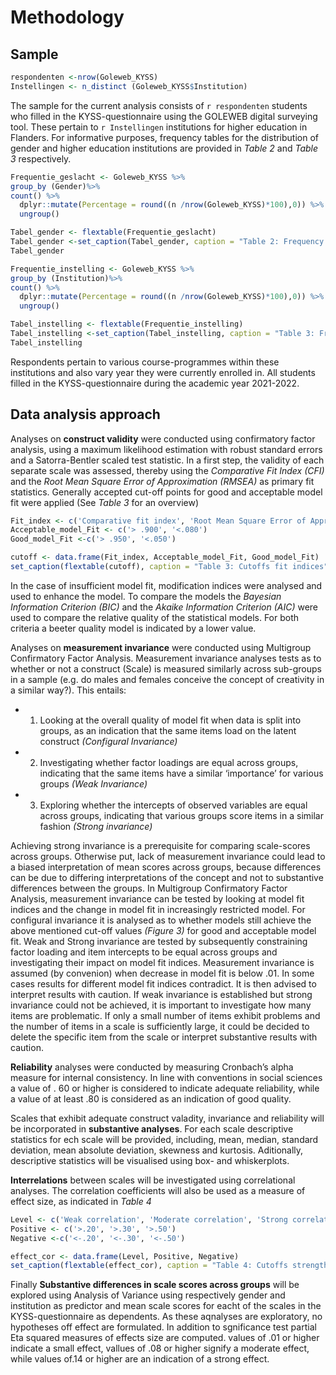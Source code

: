 # Methodology

## Sample

```r

respondenten <-nrow(Goleweb_KYSS)
Instellingen <- n_distinct (Goleweb_KYSS$Institution)


```

The sample for the current analysis consists of `r respondenten` students who filled in the KYSS-questionnaire using the GOLEWEB digital surveying tool. These pertain to `r Instellingen` institutions for higher education in Flanders. For informative purposes, frequency tables for the distribution of gender and higher education institutions are provided in *Table 2* and *Table 3* respectively.

```r

Frequentie_geslacht <- Goleweb_KYSS %>%
group_by (Gender)%>%
count() %>%
  dplyr::mutate(Percentage = round((n /nrow(Goleweb_KYSS)*100),0)) %>%
  ungroup()

Tabel_gender <- flextable(Frequentie_geslacht)
Tabel_gender <-set_caption(Tabel_gender, caption = "Table 2: Frequency table for gender")
Tabel_gender
```
```r

Frequentie_instelling <- Goleweb_KYSS %>%
group_by (Institution)%>%
count() %>%
  dplyr::mutate(Percentage = round((n /nrow(Goleweb_KYSS)*100),0)) %>%
  ungroup()

Tabel_instelling <- flextable(Frequentie_instelling)
Tabel_instelling <-set_caption(Tabel_instelling, caption = "Table 3: Frequency table for Institution")
Tabel_instelling
```

Respondents  pertain to various course-programmes within these institutions and also vary year they were currently enrolled in. All students filled in the KYSS-questionnaire during the academic year 2021-2022.

## Data analysis approach

Analyses on **construct validity** were conducted using confirmatory factor analysis, using a maximum likelihood estimation with robust standard errors and a Satorra-Bentler scaled test statistic. In a first step, the validity of each separate scale was assessed, thereby using the *Comparative Fit Index (CFI)* and the *Root Mean Square Error of Approximation (RMSEA)* as primary fit statistics. Generally accepted cut-off points for good and acceptable model fit were applied (See *Table 3* for an overview)

```r

Fit_index <- c('Comparative fit index', 'Root Mean Square Error of Approximation')
Acceptable_model_Fit <- c('> .900', '<.080')
Good_model_Fit <-c('> .950', '<.050')

cutoff <- data.frame(Fit_index, Acceptable_model_Fit, Good_model_Fit)
set_caption(flextable(cutoff), caption = "Table 3: Cutoffs fit indices")

```
In the case of insufficient model fit, modification indices were analysed and used to enhance the model. To compare the models the *Bayesian Information Criterion (BIC)* and the *Akaike Information Criterion (AIC)* were used to compare the relative quality of the statistical models. For both criteria a beeter quality model is indicated by a lower value.

Analyses on **measurement invariance** were conducted using Multigroup Confirmatory Factor Analysis. Measurement invariance analyses tests as to whether or not a construct (Scale) is measured similarly across sub-groups in a sample (e.g. do males and females conceive the concept of creativity in a similar way?).
This entails:

+ (1) Looking at the overall quality of model fit when data is split into groups, as an indication that the same items load on the latent construct *(Configural Invariance)*
+ (2) Investigating whether factor loadings are equal across groups, indicating that the same items have a similar 'importance' for various groups *(Weak Invariance)*
+ (3) Exploring whether the intercepts of observed variables are equal across groups, indicating that various groups score items in a similar fashion *(Strong invariance)*

Achieving strong invariance is a prerequisite for comparing scale-scores across groups. Otherwise put, lack of measurement invariance could lead to a biased interpretation of mean scores across groups, because differences can be due to differing interpretations of the concept and not to substantive differences between the groups.
In Multigroup Confirmatory Factor Analysis, measurement invariance can be tested by looking at model fit indices and the change in model fit in increasingly restricted model. For configural invariance it is analysed as to whether models still achieve the above mentioned cut-off values *(Figure 3)* for good and acceptable model fit.
Weak and Strong invariance are tested by subsequently constraining factor loading and item intercepts to be equal across groups and investigating their impact on model fit indices. Measurement invariance is assumed (by convenion) when decrease in model fit is below .01. In some cases results for different model fit indices contradict. It is then advised to interpret results with caution.
If weak invariance is established but strong invariance could not be achieved, it is important to investigate how many items are problematic. If only a small number of items exhibit problems and the number of items in a scale is sufficiently large, it could be decided to delete the specific item from the scale or interpret substantive results with caution.

**Reliability** analyses were conducted by measuring Cronbach's alpha measure for internal consistency. In line with conventions in social sciences a value of . 60 or higher is considered to indicate adequate reliability, while a value of at least .80 is considered as an indication of good quality.

Scales that exhibit adequate construct valadity, invariance and reliability will be incorporated in **substantive analyses**. For each scale descriptive statistics for ech scale will be provided, including, mean, median, standard deviation, mean absolute deviation, skewness and kurtosis. Aditionally, descriptive statistics will be visualised using box- and whiskerplots.

**Interrelations** between scales will be investigated using correlational analyses. The correlation coefficients will also be used as a measure of effect size, as indicated in *Table 4*

```r
Level <- c('Weak correlation', 'Moderate correlation', 'Strong correlation')
Positive <- c('>.20', '>.30', '>.50')
Negative <-c('<-.20', '<-.30', '<-.50')

effect_cor <- data.frame(Level, Positive, Negative)
set_caption(flextable(effect_cor), caption = "Table 4: Cutoffs strength correlations")
```

Finally **Substantive differences in scale scores across groups** will be explored using Analysis of Variance using respectively gender and institution as predictor and mean scale scores for eacht of the scales in the KYSS-questionnaire as dependents. As these aqnalyses are exploratory, no hypotheses off effect are formulated. In addition to sgnificance test partial Eta squared measures of effects size are computed. values of .01 or higher indicate a small effect, vallues of .08 or higher signify a moderate effect, while values of.14 or higher are an indication of a strong effect.


